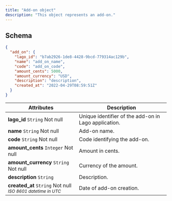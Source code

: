 ```yaml
---
title: "Add-on object"
description: "This object represents an add-on."
---
```


## Schema[](#schema "Direct link to heading")

```json
{
  "add_on": {
    "lago_id": "b7ab2926-1de8-4428-9bcd-779314ac129b",
    "name": "add_on_name",
    "code": "add_on_code",
    "amount_cents": 5000,
    "amount_currency": "USD",
    "description": "description",
    "created_at": "2022-04-29T08:59:51Z"
  }
}
```

| Attributes                                                                    | Description                                          |
| ----------------------------------------------------------------------------- | ---------------------------------------------------- |
| **lago_id** `String` Not null                                                 | Unique identifier of the add-on in Lago application. |
| **name** `String` Not null                                                    | Add-on name.                                         |
| **code** `String` Not null                                                    | Code identifying the add-on.                         |
| **amount_cents** `Integer` Not null                                           | Amount in cents.                                     |
| **amount_currency** `String` Not null                                         | Currency of the amount.                              |
| **description** `String`                                                      | Description.                                         |
| **created_at** `String` Not null <br /> <sub>_ISO 8601 datetime in UTC_</sub> | Date of add-on creation.                             |
